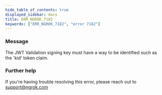 ```yaml
---
hide_table_of_contents: true
displayed_sidebar: docs
title: ERR_NGROK_7182
keywords: ["ERR_NGROK_7182", "error 7182"]
---
```


### Message

The JWT Validation signing key must have a way to be identified such as the 'kid' token claim.

### Further help

If you're having trouble resolving this error, please reach out to [support@ngrok.com](mailto:support@ngrok.com?subject=Help%20with%20ERR_NGROK_7182)
